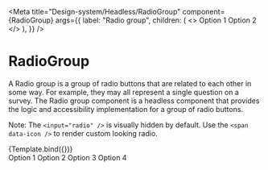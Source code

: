 
<Meta
  title="Design-system/Headless/RadioGroup"
  component={RadioGroup}
  args={{
    label: "Radio group",
    children: (
      <>
        <Radio value="option 1">Option 1</Radio>
        <Radio value="option 2">Option 2</Radio>
      </>
    ),
  }}
/>


# RadioGroup

A Radio group is a group of radio buttons that are related to each other in some way. For example, they may all represent a single question on a survey. The Radio group component is a headless component that provides the logic and accessibility implementation for a group of radio buttons.

Note: The `<input="radio" />` is visually hidden by default. Use the `<span data-icon />` to render custom looking radio.

<Canvas>
  <Story name="RadioGroup">{Template.bind({})}</Story>
</Canvas>

<Story name="Orientation">
  <div style={{ width: 100 }}>
    <RadioGroup orientation="vertical">
      <Radio value="option-1">Option 1</Radio>
      <Radio value="option-2">Option 2</Radio>
      <Radio value="option-3">Option 3</Radio>
      <Radio value="option-4">Option 4</Radio>
    </RadioGroup>
  </div>
</Story>

<ArgsTable story="RadioGroup" of={RadioGroup} />

